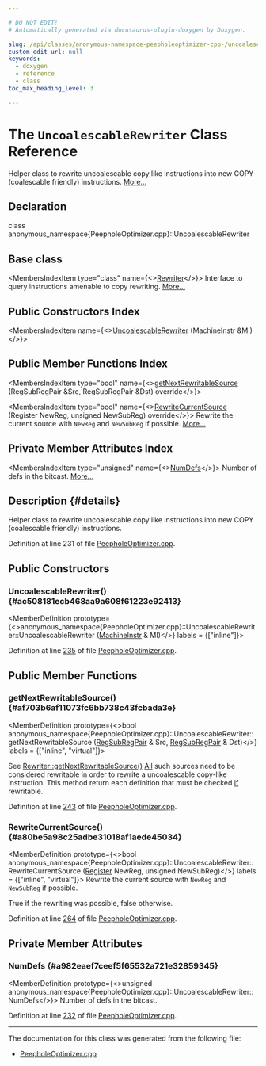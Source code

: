```yaml
---

# DO NOT EDIT!
# Automatically generated via docusaurus-plugin-doxygen by Doxygen.

slug: /api/classes/anonymous-namespace-peepholeoptimizer-cpp-/uncoalescablerewriter
custom_edit_url: null
keywords:
  - doxygen
  - reference
  - class
toc_max_heading_level: 3

---
```





# The `UncoalescableRewriter` Class Reference

<DoxygenPage pluginConfig={pluginConfig}>

Helper class to rewrite uncoalescable copy like instructions into new COPY (coalescable friendly) instructions. <a href="#details">More...</a>

## Declaration

<CodeBlock>class anonymous_namespace{PeepholeOptimizer.cpp}::UncoalescableRewriter</CodeBlock>

## Base class

<MembersIndex>

<MembersIndexItem
  type="class"
  name={<><a href="/docs/api/classes/anonymous-namespace-peepholeoptimizer-cpp-/rewriter">Rewriter</a></>}>
Interface to query instructions amenable to copy rewriting. <a href="/docs/api/classes/anonymous-namespace-peepholeoptimizer-cpp-/rewriter/#details">More...</a>
</MembersIndexItem>

</MembersIndex>

## Public Constructors Index

<MembersIndex>

<MembersIndexItem
  name={<><a href="#ac508181ecb468aa9a608f61223e92413">UncoalescableRewriter</a> (MachineInstr &amp;MI)</>}>
</MembersIndexItem>

</MembersIndex>

## Public Member Functions Index

<MembersIndex>

<MembersIndexItem
  type="bool"
  name={<><a href="#af703b6af11073fc6bb738c43fcbada3e">getNextRewritableSource</a> (RegSubRegPair &amp;Src, RegSubRegPair &amp;Dst) override</>}>
</MembersIndexItem>

<MembersIndexItem
  type="bool"
  name={<><a href="#a80be5a98c25adbe31018af1aede45034">RewriteCurrentSource</a> (Register NewReg, unsigned NewSubReg) override</>}>
Rewrite the current source with <code>NewReg</code> and <code>NewSubReg</code> if possible. <a href="#a80be5a98c25adbe31018af1aede45034">More...</a>
</MembersIndexItem>

</MembersIndex>

## Private Member Attributes Index

<MembersIndex>

<MembersIndexItem
  type="unsigned"
  name={<><a href="#a982eaef7ceef5f65532a721e32859345">NumDefs</a></>}>
Number of defs in the bitcast. <a href="#a982eaef7ceef5f65532a721e32859345">More...</a>
</MembersIndexItem>

</MembersIndex>

## Description {#details}

Helper class to rewrite uncoalescable copy like instructions into new COPY (coalescable friendly) instructions.

Definition at line 231 of file <a href="/docs/api/files/lib/lib/codegen/peepholeoptimizer-cpp">PeepholeOptimizer.cpp</a>.

<SectionDefinition>

## Public Constructors

### UncoalescableRewriter() {#ac508181ecb468aa9a608f61223e92413}

<MemberDefinition
  prototype={<>anonymous&#95;namespace&#123;PeepholeOptimizer.cpp&#125;::UncoalescableRewriter::UncoalescableRewriter (<a href="/docs/api/classes/llvm/machineinstr">MachineInstr</a> &amp; MI)</>}
  labels = {["inline"]}>

Definition at line <a href="/docs/api/files/lib/lib/codegen/peepholeoptimizer-cpp/#l00235">235</a> of file <a href="/docs/api/files/lib/lib/codegen/peepholeoptimizer-cpp">PeepholeOptimizer.cpp</a>.
</MemberDefinition>

</SectionDefinition>

<SectionDefinition>

## Public Member Functions

### getNextRewritableSource() {#af703b6af11073fc6bb738c43fcbada3e}

<MemberDefinition
  prototype={<>bool anonymous&#95;namespace&#123;PeepholeOptimizer.cpp&#125;::UncoalescableRewriter::getNextRewritableSource (<a href="/docs/api/files/lib/lib/codegen/machinesink-cpp/#a16005492b382a6a76abae848b4af2b83">RegSubRegPair</a> &amp; Src, <a href="/docs/api/files/lib/lib/codegen/machinesink-cpp/#a16005492b382a6a76abae848b4af2b83">RegSubRegPair</a> &amp; Dst)</>}
  labels = {["inline", "virtual"]}>

<SectionUser title="See Also">
See <a href="/docs/api/classes/anonymous-namespace-peepholeoptimizer-cpp-/rewriter/#a3fa829354b3f8b782d40175469540cab">Rewriter::getNextRewritableSource()</a> <a href="/docs/api/namespaces/llvm/#a230980cf62b697d22ffdda32f6118e27ab1c94ca2fbc3e78fc30069c8d0f01680">All</a> such sources need to be considered rewritable in order to rewrite a uncoalescable copy-like instruction. This method return each definition that must be checked <a href="/docs/api/files/lib/lib/passes/passbuilderbindings-cpp/#acdfbcf188e2d4a80837e89de2ccdffab">if</a> rewritable.
</SectionUser>

Definition at line <a href="/docs/api/files/lib/lib/codegen/peepholeoptimizer-cpp/#l00243">243</a> of file <a href="/docs/api/files/lib/lib/codegen/peepholeoptimizer-cpp">PeepholeOptimizer.cpp</a>.
</MemberDefinition>

### RewriteCurrentSource() {#a80be5a98c25adbe31018af1aede45034}

<MemberDefinition
  prototype={<>bool anonymous&#95;namespace&#123;PeepholeOptimizer.cpp&#125;::UncoalescableRewriter::RewriteCurrentSource (<a href="/docs/api/classes/llvm/register">Register</a> NewReg, unsigned NewSubReg)</>}
  labels = {["inline", "virtual"]}>
Rewrite the current source with <code>NewReg</code> and <code>NewSubReg</code> if possible.

<SectionUser title="Returns">
True if the rewriting was possible, false otherwise.
</SectionUser>

Definition at line <a href="/docs/api/files/lib/lib/codegen/peepholeoptimizer-cpp/#l00264">264</a> of file <a href="/docs/api/files/lib/lib/codegen/peepholeoptimizer-cpp">PeepholeOptimizer.cpp</a>.
</MemberDefinition>

</SectionDefinition>

<SectionDefinition>

## Private Member Attributes

### NumDefs {#a982eaef7ceef5f65532a721e32859345}

<MemberDefinition
  prototype={<>unsigned anonymous&#95;namespace&#123;PeepholeOptimizer.cpp&#125;::UncoalescableRewriter::NumDefs</>}>
Number of defs in the bitcast.

Definition at line <a href="/docs/api/files/lib/lib/codegen/peepholeoptimizer-cpp/#l00232">232</a> of file <a href="/docs/api/files/lib/lib/codegen/peepholeoptimizer-cpp">PeepholeOptimizer.cpp</a>.
</MemberDefinition>

</SectionDefinition>

<hr/>

The documentation for this class was generated from the following file:

<ul>
<li><a href="/docs/api/files/lib/lib/codegen/peepholeoptimizer-cpp">PeepholeOptimizer.cpp</a></li>
</ul>

</DoxygenPage>
